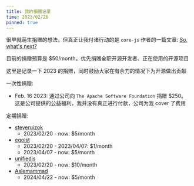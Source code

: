 ```yaml
---
title: 我的捐赠记录
time: 2023/02/26
pinned: true
---
```


很早就萌生捐赠的想法，但真正让我付诸行动的是 `core-js` 作者的一篇文章: [So, what's next?](https://github.com/zloirock/core-js/blob/master/docs/2023-02-14-so-whats-next.md)

目前的捐赠预算是 $50/month。优先捐赠全职开源开发者、正在使用的开源项目

这里是记录一下 2023 的捐赠，同时鼓励大家在有余力的情况下为开源做出贡献

一次性捐赠:
- Feb. 16 2023: 通过公司向 `The Apache Software Foundation` 捐赠 $250。这是公司提供的公益福利，我并没有真正进行付款，公司为我 cover 了费用

定期捐赠:
- [steveruizok](https://github.com/steveruizok)
  - 2023/02/20 - now: $5/month
- [egoist](https://github.com/egoist)
  - 2023/02/20 - 2023/04/07: $1/month
  - 2023/04/07 - now: $5/month
- [unifiedjs](https://github.com/unifiedjs)
  - 2023/02/20 - now:  $10/month
- [Aslemammad](https://github.com/Aslemammad)
  - 2024/04/22 - now:  $5/month
